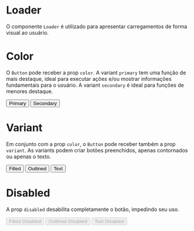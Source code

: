 

<Meta title='Data Display|Loader' component={Button} />

# Loader

O componente `Loader` é utilizado para apresentar carregamentos de forma visual ao usuário.

<Preview>
  <Story
    name='Base'
    parameters={{
      design: {
        type: 'figma',
        url: 'https://www.figma.com/file/O3bKxIcsj2rc1FNIRclJyT/Saturn-System?node-id=245%3A0'
      }
    }}
  >
    <ThemeProvider>
      <Loader showPercentage={true} percentage={80} time={5} />
      <Loader percentage={80} time={5} />
    </ThemeProvider>
  </Story>
</Preview>

# Color

O `Button` pode receber a prop `color`. A variant `primary` tem uma função de mais destaque, ideal para executar ações e/ou mostrar informações fundamentais para o usuário. A variant `secondary` é ideal para funções de menores destaque.

<Preview>
  <Story
    name='Color'
    parameters={{
      design: {
        type: 'figma',
        url: 'https://www.figma.com/file/O3bKxIcsj2rc1FNIRclJyT/Saturn-System?node-id=245%3A0'
      }
    }}
  >
    <ThemeProvider>
      <Button width={1 / 4}>Primary</Button>
      <Button width={1 / 4} color='secondary'>
        Secondary
      </Button>
    </ThemeProvider>
  </Story>
</Preview>

# Variant

Em conjunto com a prop `color`, o `Button` pode receber também a prop `variant`. As variants podem criar botões preenchidos, apenas contornados ou apenas o texto.

<Preview>
  <Story
    name='Variants'
    parameters={{
      design: {
        type: 'figma',
        url: 'https://www.figma.com/file/O3bKxIcsj2rc1FNIRclJyT/Saturn-System?node-id=245%3A0'
      }
    }}
  >
    <ThemeProvider>
      <Button width={1 / 3} variant='filled'>
        Filled
      </Button>
      <Button width={1 / 3} variant='outlined'>
        Outlined
      </Button>
      <Button width={1 / 3} variant='text'>
        Text
      </Button>
    </ThemeProvider>
  </Story>
</Preview>

# Disabled

A prop `disabled` desabilita completamente o botão, impedindo seu uso.

<Preview>
  <Story
    name='Disabled'
    parameters={{
      design: {
        type: 'figma',
        url: 'https://www.figma.com/file/O3bKxIcsj2rc1FNIRclJyT/Saturn-System?node-id=245%3A0'
      }
    }}
  >
    <ThemeProvider>
      <Button width={1 / 3} variant='filled' disabled>
        Filled Disabled
      </Button>
      <Button width={1 / 3} variant='outlined' disabled>
        Outlined Disabled
      </Button>
      <Button width={1 / 3} variant='text' disabled>
        Text Disabled
      </Button>
    </ThemeProvider>
  </Story>
</Preview>

<Props of={Button} />

